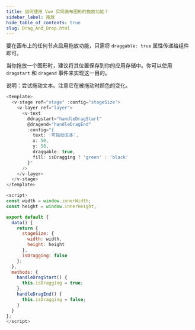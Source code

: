 ```yaml
---
title: 如何使用 Vue 实现画布图形的拖放功能？
sidebar_label: 拖放
hide_table_of_contents: true
slug: Drag_And_Drop.html
---
```


要在画布上的任何节点启用拖放功能，只需将 `draggable: true` 属性传递给组件即可。

当你拖放一个图形时，建议将其位置保存到你的应用存储中。你可以使用 `dragstart` 和 `dragend` 事件来实现这一目的。

说明：尝试拖动文本。注意它在被拖动时颜色的变化。

```js live vue
<template>
  <v-stage ref="stage" :config="stageSize">
    <v-layer ref="layer">
      <v-text
        @dragstart="handleDragStart"
        @dragend="handleDragEnd"
        :config="{
          text: '可拖动文本',
          x: 50,
          y: 50,
          draggable: true,
          fill: isDragging ? 'green' : 'black'
        }"
      />
    </v-layer>
  </v-stage>
</template>

<script>
const width = window.innerWidth;
const height = window.innerHeight;

export default {
  data() {
    return {
      stageSize: {
        width: width,
        height: height
      },
      isDragging: false
    };
  },
  methods: {
    handleDragStart() {
      this.isDragging = true;
    },
    handleDragEnd() {
      this.isDragging = false;
    }
  }
};
</script>
```
